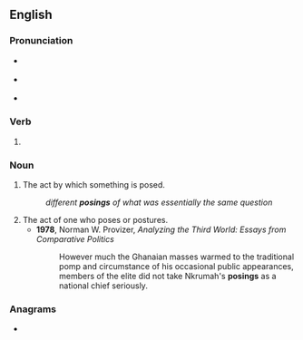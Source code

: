 ==English==

===Pronunciation===
* {{a|RP}} {{IPA|en|/ˈpəʊzɪŋ/}}
* {{a|GenAm}} {{IPA|en|/ˈpoʊzɪŋ/}}
* {{rhymes|en|əʊzɪŋ}}

===Verb===
{{head|en|verb form}}

# {{present participle of|en|pose|nocat=1}}

===Noun===
{{en-noun}}

# The act by which something is posed.
#: ''different '''posings''' of what was essentially the same question''
# The act of one who poses or postures.
#* '''1978''', Norman W. Provizer, ''Analyzing the Third World: Essays from Comparative Politics''
#*: However much the Ghanaian masses warmed to the traditional pomp and circumstance of his occasional public appearances, members of the elite did not take Nkrumah's '''posings''' as a national chief seriously.

===Anagrams===
* {{anagrams|en|a=ginops|Gipson|Spingo|pingos}}